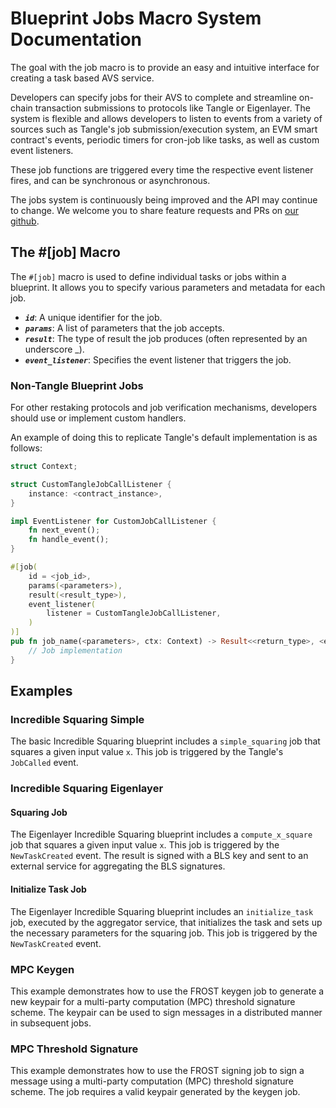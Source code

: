 
# Blueprint Jobs Macro System Documentation

The goal with the job macro is to provide an easy and intuitive interface for creating a task based AVS service.

Developers can specify jobs for their AVS to complete and streamline on-chain transaction submissions to protocols like
Tangle or Eigenlayer. The system is flexible and allows developers to listen to events from a variety of sources such
as Tangle's job submission/execution system, an EVM smart contract's events, periodic timers for cron-job like tasks,
as well as custom event listeners.

These job functions are triggered every time the respective event listener fires, and can be synchronous or asynchronous.

The jobs system is continuously being improved and the API may continue to change.
We welcome you to share feature requests and PRs on [our github](https://github.com/tangle-network/gadget/issues).

## The #[job] Macro

The `#[job]` macro is used to define individual tasks or jobs within a blueprint. It allows you to specify various parameters and metadata for each job.

<GithubFileReaderDisplay 
  url="https://github.com/tangle-network/blueprint-template/blob/main/src/lib.rs"
  fromLine={16}
  toLine={32}
  title="Example Job Macro Usage"
/>

- **_`id`_**: A unique identifier for the job.
- **_`params`_**: A list of parameters that the job accepts.
- **_`result`_**: The type of result the job produces (often represented by an underscore \_).
- **_`event_listener`_**: Specifies the event listener that triggers the job.

### Non-Tangle Blueprint Jobs

For other restaking protocols and job verification mechanisms, developers should use or implement custom handlers.

An example of doing this to replicate Tangle's default implementation is as follows:

```rust
struct Context;

struct CustomTangleJobCallListener {
    instance: <contract_instance>,
}

impl EventListener for CustomJobCallListener {
    fn next_event();
    fn handle_event();
}

#[job(
    id = <job_id>,
    params(<parameters>),
    result(<result_type>),
    event_listener(
        listener = CustomTangleJobCallListener,
    )
)]
pub fn job_name(<parameters>, ctx: Context) -> Result<<return_type>, <error_type>> {
    // Job implementation
}
```

## Examples

### Incredible Squaring Simple

The basic Incredible Squaring blueprint includes a `simple_squaring` job that squares a given input value `x`. This job is triggered by the Tangle's `JobCalled` event.

<GithubFileReaderDisplay 
  url="https://github.com/tangle-network/gadget/blob/main/blueprints/incredible-squaring/src/lib.rs"
  fromLine={9}
  toLine={21}
  title="Example Simple Squaring Job"
/>

### Incredible Squaring Eigenlayer

#### Squaring Job

The Eigenlayer Incredible Squaring blueprint includes a `compute_x_square` job that squares a given input value `x`. This job is triggered by the `NewTaskCreated` event. The result is signed with a BLS key and sent to an external service for aggregating the BLS signatures.

<GithubFileReaderDisplay 
  url="https://github.com/tangle-network/gadget/blob/main/blueprints/incredible-squaring-eigenlayer/src/jobs/compute_x_square.rs"
  fromLine={18}
  toLine={77}
  title="Example Eigenlayer Squaring Job"
/>

#### Initialize Task Job

The Eigenlayer Incredible Squaring blueprint includes an `initialize_task` job, executed by the aggregator service, that initializes the task and sets up the necessary parameters for the squaring job. This job is triggered by the `NewTaskCreated` event.

<GithubFileReaderDisplay 
  url="https://github.com/tangle-network/gadget/blob/main/blueprints/incredible-squaring-eigenlayer/src/jobs/initialize_task.rs"
  fromLine={13}
  toLine={52}
  title="Example Eigenlayer Initialize Task Job"
/>

### MPC Keygen

This example demonstrates how to use the FROST keygen job to generate a new keypair for a multi-party computation (MPC) threshold signature scheme. The keypair can be used to sign messages in a distributed manner in subsequent jobs.

<GithubFileReaderDisplay 
  url="https://github.com/tangle-network/frost-blueprint/blob/main/src/keygen.rs"
  fromLine={59}
  toLine={127}
  title="Example FROST Keygen Job"
/>

### MPC Threshold Signature

This example demonstrates how to use the FROST signing job to sign a message using a multi-party computation (MPC) threshold signature scheme. The job requires a valid keypair generated by the keygen job.

<GithubFileReaderDisplay 
  url="https://github.com/tangle-network/frost-blueprint/blob/main/src/sign.rs"
  fromLine={70}
  toLine={158}
  title="Example FROST Signing Job"
/>
